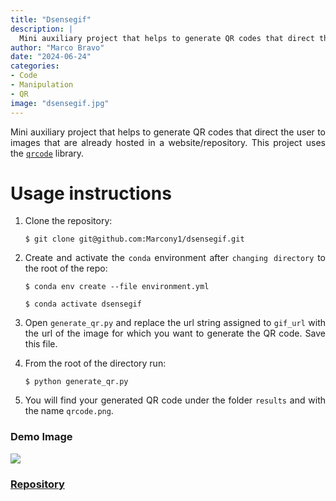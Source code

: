 ```yaml
---
title: "Dsensegif"
description: |
  Mini auxiliary project that helps to generate QR codes that direct the user to images that are already hosted in a website/repository.
author: "Marco Bravo"
date: "2024-06-24"
categories: 
- Code
- Manipulation
- QR
image: "dsensegif.jpg"
---
```

<div style="text-align: justify;">
Mini auxiliary project that helps to generate QR codes that direct the user to images that are already hosted in a website/repository. This project uses the [`qrcode`](https://pypi.org/project/qrcode/#description) library.
</div>

# Usage instructions
<div style="text-align: justify;">
1. Clone the repository:

    ```console
    $ git clone git@github.com:Marcony1/dsensegif.git
    ```

2. Create and activate the `conda` environment after `changing directory` to the root of the repo:

    ```console
    $ conda env create --file environment.yml
    ```

    ```console
    $ conda activate dsensegif
    ```

3. Open `generate_qr.py` and replace the url string assigned to `gif_url` with the url of the image for which you want to generate the QR code. Save this file. 

4. From the root of the directory run: 

    ```console
    $ python generate_qr.py
    ```

5. You will find your generated QR code under the folder `results` and with the name `qrcode.png`.
</div>


### Demo Image
![](dsensegif.jpg)

### [Repository](https://github.com/Marcony1/dsensegif)
